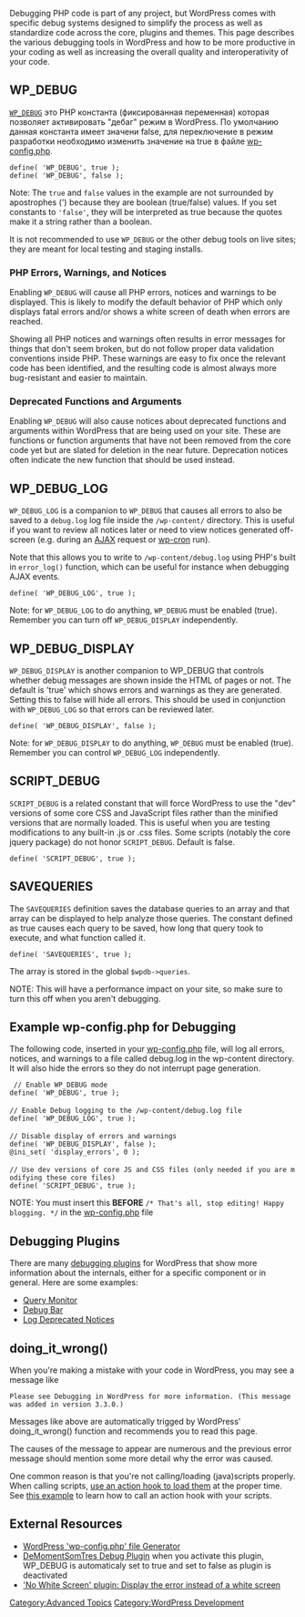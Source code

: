 {{Languages|
{{en|Debugging in WordPress}}
{{ru|Дебаг в WordPress}}
{{es|Depurar en WordPress}}
{{fr|Débogage dans WordPress}}
{{hr|Ispitivanje kvarova u WordPressu}}
{{it|Debug in WordPress}}
{{ja|WordPressでのデバッグ}}
{{pt-br|Depuração no WordPress}}
}}

Debugging PHP code is part of any project, but WordPress comes with specific debug systems designed to simplify the process as well as standardize code across the core, plugins and themes. This page describes the various debugging tools in WordPress and how to be more productive in your coding as well as increasing the overall quality and interoperativity of your code. 

{{Note|While it is not mandatory to account for <tt>WP_DEBUG</tt> in plugins and themes it is '''highly recommended''' that plugin and theme developers use <tt>WP_DEBUG</tt> mode while working on code they plan to release publicly. If your plugin or theme is not compatible then the errors, notices and warnings it throws will make it impossible for other developers to use your plugin/theme while they have <tt>WP_DEBUG</tt> enabled and your theme will not be eligible for promotion via the official [[Theme_Review#PHP.2C_JS.2C_CSS.2C_HTML|WordPress]] tools.}}

== WP_DEBUG ==

<tt>[[WP_DEBUG]]</tt> это PHP константа (фиксированная переменная) которая позволяет активировать "дебаг" режим в WordPress. По умолчанию данная константа имеет значени false, для переключение в режим разработки необходимо изменить значение на true в файле [[Editing_wp-config.php|wp-config.php]].

 define( 'WP_DEBUG', true );
 define( 'WP_DEBUG', false );

Note: The <tt>true</tt> and <tt>false</tt> values in the example are not surrounded by apostrophes (') because they are boolean (true/false) values. If you set constants to <tt>'false'</tt>, they will be interpreted as true because the quotes make it a string rather than a boolean.

It is not recommended to use <tt>WP_DEBUG</tt> or the other debug tools on live sites; they are meant for local testing and staging installs. 

===PHP Errors, Warnings, and Notices===
Enabling <tt>WP_DEBUG</tt> will cause all PHP errors, notices and warnings to be displayed. This is likely to modify the default behavior of PHP which only displays fatal errors and/or shows a white screen of death when errors are reached.

Showing all PHP notices and warnings often results in error messages for things that don't seem broken, but do not follow proper data validation conventions inside PHP. These warnings are easy to fix once the relevant code has been identified, and the resulting code is almost always more bug-resistant and easier to maintain.

===Deprecated Functions and Arguments===
Enabling <tt>WP_DEBUG</tt> will also cause notices about deprecated functions and arguments within WordPress that are being used on your site. These are functions or function arguments that have not been removed from the core code yet but are slated for deletion in the near future. Deprecation notices often indicate the new function that should be used instead.

== WP_DEBUG_LOG==

<tt>WP_DEBUG_LOG</tt> is a companion to <tt>WP_DEBUG</tt> that causes all errors to also be saved to a <tt>debug.log</tt> log file inside the <tt>/wp-content/</tt> directory. This is useful if you want to review all notices later or need to view notices generated off-screen (e.g. during an [[AJAX_in_Plugins|AJAX]] request or [[Function_Reference/wp_schedule_event|wp-cron]] run).

Note that this allows you to write to <tt>/wp-content/debug.log</tt> using PHP's built in <tt>error_log()</tt> function, which can be useful for instance when debugging AJAX events.

 define( 'WP_DEBUG_LOG', true );

Note: for <tt>WP_DEBUG_LOG</tt> to do anything, <tt>WP_DEBUG</tt> must be enabled (true).  Remember you can turn off <tt>WP_DEBUG_DISPLAY</tt> independently.

==WP_DEBUG_DISPLAY==

<tt>WP_DEBUG_DISPLAY</tt> is another companion to WP_DEBUG that controls whether debug messages are shown inside the HTML of pages or not. The default is 'true' which shows errors and warnings as they are generated. Setting this to false will hide all errors. This should be used in conjunction with <tt>WP_DEBUG_LOG</tt> so that errors can be reviewed later. 

 define( 'WP_DEBUG_DISPLAY', false );

Note: for <tt>WP_DEBUG_DISPLAY</tt> to do anything, <tt>WP_DEBUG</tt> must be enabled (true).  Remember you can control <tt>WP_DEBUG_LOG</tt> independently.

== SCRIPT_DEBUG==

<tt>SCRIPT_DEBUG</tt> is a related constant that will force WordPress to use the "dev" versions of some core CSS and JavaScript files rather than the minified versions that are normally loaded. This is useful when you are testing modifications to any built-in .js or .css files. Some scripts (notably the core jquery package) do not honor <tt>SCRIPT_DEBUG</tt>. Default is false.

 define( 'SCRIPT_DEBUG', true );

== SAVEQUERIES==

The <tt>SAVEQUERIES</tt> definition saves the database queries to an array and that array can be displayed to help analyze those queries. The constant defined as true causes each query to be saved, how long that query took to execute, and what function called it.

 define( 'SAVEQUERIES', true );

The array is stored in the global <tt>$wpdb->queries</tt>.

NOTE: This will have a performance impact on your site, so make sure to turn this off when you aren't debugging.

== Example wp-config.php for Debugging ==
The following code, inserted in your [[Editing_wp-config.php|wp-config.php]] file, will log all errors, notices, and warnings to a file called debug.log in the wp-content directory. It will also hide the errors so they do not interrupt page generation. 

 <nowiki> // Enable WP_DEBUG mode
define( 'WP_DEBUG', true );

// Enable Debug logging to the /wp-content/debug.log file
define( 'WP_DEBUG_LOG', true );

// Disable display of errors and warnings 
define( 'WP_DEBUG_DISPLAY', false );
@ini_set( 'display_errors', 0 );

// Use dev versions of core JS and CSS files (only needed if you are modifying these core files)
define( 'SCRIPT_DEBUG', true );</nowiki>

NOTE: You must insert this '''BEFORE''' <tt>/* That's all, stop editing! Happy blogging. */</tt> in the [[Editing_wp-config.php|wp-config.php]] file

== Debugging Plugins ==

There are many [https://wordpress.org/plugins/search.php?q=debug debugging plugins] for WordPress that show more information about the internals, either for a specific component or in general. Here are some examples:

* [https://wordpress.org/plugins/query-monitor/ Query Monitor]
* [https://wordpress.org/plugins/debug-bar/ Debug Bar]
* [https://wordpress.org/plugins/log-deprecated-notices/ Log Deprecated Notices]


== doing_it_wrong()  ==

When you're making a mistake with your code in WordPress, you may see a message like 

 Please see Debugging in WordPress for more information. (This message was added in version 3.3.0.) 

Messages like above are automatically trigged by WordPress' doing_it_wrong() function and recommends you to read this page. 

The causes of the message to appear are numerous and the previous error message should mention some more detail why the error was caused.  

One common reason is that you're not calling/loading (java)scripts properly. When calling scripts, [https://developer.wordpress.org/reference/functions/wp_register_script/#notes use an action hook to load them] at the proper time. See [https://stackoverflow.com/a/31649768/1040605 this example] to learn how to call an action hook with your scripts.


== External Resources ==
* [http://generatewp.com/wp-config/ WordPress 'wp-config.php' file Generator]
* [https://wordpress.org/plugins/demomentsomtres-debug/ DeMomentSomTres Debug Plugin] when you activate this plugin, WP_DEBUG is automaticaly set to true and set to false as plugin is deactivated
* [https://github.com/stracker-phil/wp-no-white-screen/ 'No White Screen' plugin: Display the error instead of a white screen]
[[Category:Advanced Topics]]
[[Category:WordPress Development]]